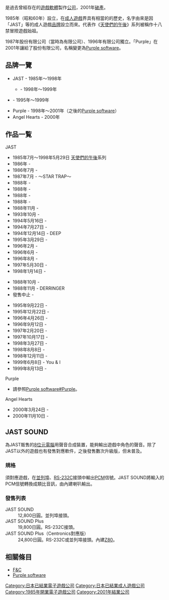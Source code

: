 {{unreferenced|time=2009-08-15T15:07:20+00:00}}
{{nihongo|'''JAST株式会社'''|株式会社ジャスト}}是過去曾經存在的[[遊戲軟體|遊戲軟體]]製作[[公司|公司]]，2001年[[破產|破產]]。

1985年（昭和60年）設立，在[[日本成人遊戲|成人遊戲]]界具有相當的的歷史，名字由來是因「JAST」等的成人遊戲[[品牌|品牌]]設立而來。代表作《[[天使們的午後|天使們的午後]]》系列被稱作十八禁冒險遊戲始祖。

1987年{{nihongo|[[F&C|F&C]]|エフアンドシー}}股份有限公司（當時為{{lang|ja|キララ}}有限公司）、1996年{{nihongo|[[JBOX|JBOX]]|ジェイボックス}}有限公司獨立。「Purple」在2001年讓給了{{nihongo|[[Clear_Blue_Communications|Clear Blue Communications]]|クリアブルーコミュニケーションズ}}股份有限公司，名稱變更為[[Purple_software|Purple software]]。

== 品牌一覽 ==
* JAST - 1985年〜1998年
** {{lang|ja|JAST〜クレスト}} - 1998年〜1999年
* {{nihongo|Tiare|ティアラ}} - 1995年〜1999年
* Purple - 1998年〜2001年（之後的[[Purple_software|Purple software]]）
* Angel Hearts - 2000年

== 作品一覧 ==
; JAST
* 1985年7月〜1998年5月29日 [[天使們的午後|天使們的午後]]系列
* 1986年 - {{lang|ja|スタートラップ}}
* 1986年7月 - {{lang|ja|エリカ}}
* 1987年7月 - {{nihongo|[[Cream_Lemon|Cream Lemon]]|くりいむレモン}} 〜STAR TRAP〜
* 1988年 - {{lang|ja|キャンディーキッス}}
* 1988年 - {{lang|ja|Breaker}}
* 1988年 - {{lang|ja|クライシス}}
* 1988年 - {{lang|ja|昇龍}}
* 1988年11月 - {{lang|ja|コスモス・クラブ}}
* 1993年10月 - {{lang|ja|突撃!ばっこんストリート}}
* 1994年5月16日 - {{lang|ja|スーパーウルトラむっちんぷりぷりサイボーグマリリンDX}}
* 1994年7月27日 - {{lang|ja|突撃!ばっこんストリート2 はんてぃんぐ☆るーれっと}}
* 1994年12月14日 - DEEP
* 1995年3月29日 - {{lang|ja|雪猫 〜ゆがんだ記憶〜}}
* 1996年2月 - {{lang|ja|三姉妹}}
* 1996年6月 - {{lang|ja|彼岸花の追憶}}
* 1996年8月 - {{lang|ja|エデンの香り}}
* 1997年5月30日 - {{lang|ja|週刊fromH}}
* 1998年1月14日 - {{lang|ja|ポムポムプリてぃパフぇ（お子様用）}}

; {{lang|ja|JAST〜クレスト}}
* 1988年10月 - {{lang|ja|夜の天使たち 〜私鉄沿線殺人事件〜}}
* 1988年11月 - DERRINGER
* 發售中止 - {{lang|ja|メイキング・オブ・Miki}}

; {{nihongo|Tiare|ティアラ}}
* 1995年9月22日 - {{lang|ja|VANISHING POINT 〜天使の消えた街〜}}
* 1995年12月22日 - {{lang|ja|迷走都市}}
* 1996年4月26日 - {{lang|ja|さくらの季節}}
* 1996年9月12日 - {{lang|ja|まじょっ子ぱらだいす}}
* 1997年2月20日 - {{lang|ja|黄昏の境界}}
* 1997年10月17日 - {{lang|ja|テイルスナイツ 〜夢鏡の巫女〜}}
* 1998年3月27日 - {{lang|ja|ムチムチセクシぃパフぇ（お姉様用）}}
* 1998年8月8日 - {{lang|ja|十六夜}}
* 1998年12月11日 - {{lang|ja|天使人形}}
* 1999年6月8日 - You & I
* 1999年8月13日 - {{lang|ja|JUSTICE SLAVE 〜星となれ!!悪組織〜}}

; Purple
* 請參照[[Purple_software#Purple|Purple software#Purple]]。

; Angel Hearts
* 2000年3月24日 - {{lang|ja|Grief 〜眠れぬ想い伝えたくて〜}}
* 2000年11月10日 - {{lang|ja|YASHA 〜隠された狂気〜}}

== JAST SOUND ==
{{nihongo|《JAST SOUND》|ジャストサウンド}}為JAST販售的[[8位元電腦|8位元電腦]]用聲音合成裝置，能夠輸出遊戲中角色的聲音。除了JAST以外的遊戲也有發售對應軟件，之後發售數次升級版，但未普及。

=== 規格 ===
須對應遊戲，在[[並列埠|並列埠]]、[[RS-232|RS-232C]]接頭中輸出[[脈衝編碼調變|PCM]]信號。JAST SOUND將輸入的PCM信號轉換成類比音訊，由內建喇叭輸出。

=== 發售列表 ===
; JAST SOUND
: 12,800日圓。並列埠接頭。
; JAST SOUND Plus
: 19,800日圓。RS-232C接頭。
; JAST SOUND Plus（Centronics對應版）
: 24,800日圓。RS-232C或並列埠接頭。內建[[Zilog_Z80|Z80]]。

== 相關條目 ==
* [[F&C|F&C]]
* [[Purple_software|Purple software]]

{{DEFAULTSORT:JAST}}
[[Category:日本已結業電子遊戲公司|Category:日本已結業電子遊戲公司]]
[[Category:日本已結業成人遊戲公司|Category:日本已結業成人遊戲公司]]
[[Category:1985年開業電子遊戲公司|Category:1985年開業電子遊戲公司]]
[[Category:2001年結業公司|Category:2001年結業公司]]